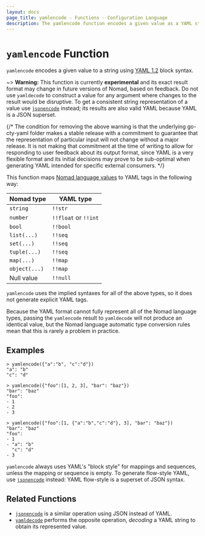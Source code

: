 ```yaml
---
layout: docs
page_title: yamlencode - Functions - Configuration Language
description: The yamlencode function encodes a given value as a YAML string.
---
```


# `yamlencode` Function

`yamlencode` encodes a given value to a string using
[YAML 1.2](https://yaml.org/spec/1.2/spec) block syntax.

~> **Warning:** This function is currently **experimental** and its exact
result format may change in future versions of Nomad, based on feedback.
Do not use `yamldecode` to construct a value for any argument where
changes to the result would be disruptive. To get a consistent string
representation of a value use [`jsonencode`](/docs/job-specification/hcl2/functions/encoding/jsonencode) instead; its
results are also valid YAML because YAML is a JSON superset.

\{/* The condition for removing the above warning is that the underlying
go-cty-yaml folder makes a stable release with a commitment to guarantee
that the representation of particular input will not change without a
major release. It is not making that commitment at the time of writing to
allow for responding to user feedback about its output format, since YAML
is a very flexible format and its initial decisions may prove to be
sub-optimal when generating YAML intended for specific external consumers.
*/}

This function maps
[Nomad language values](/docs/job-specification/hcl2/expressions#types-and-values)
to YAML tags in the following way:

| Nomad type    | YAML type            |
| ------------- | -------------------- |
| `string`      | `!!str`              |
| `number`      | `!!float` or `!!int` |
| `bool`        | `!!bool`             |
| `list(...)`   | `!!seq`              |
| `set(...)`    | `!!seq`              |
| `tuple(...)`  | `!!seq`              |
| `map(...)`    | `!!map`              |
| `object(...)` | `!!map`              |
| Null value    | `!!null`             |

`yamlencode` uses the implied syntaxes for all of the above types, so it does
not generate explicit YAML tags.

Because the YAML format cannot fully represent all of the Nomad language
types, passing the `yamlencode` result to `yamldecode` will not produce an
identical value, but the Nomad language automatic type conversion rules
mean that this is rarely a problem in practice.

## Examples

```shell-session
> yamlencode({"a":"b", "c":"d"})
"a": "b"
"c": "d"

> yamlencode({"foo":[1, 2, 3], "bar": "baz"})
"bar": "baz"
"foo":
- 1
- 2
- 3

> yamlencode({"foo":[1, {"a":"b","c":"d"}, 3], "bar": "baz"})
"bar": "baz"
"foo":
- 1
- "a": "b"
  "c": "d"
- 3
```

`yamlencode` always uses YAML's "block style" for mappings and sequences, unless
the mapping or sequence is empty. To generate flow-style YAML, use
[`jsonencode`](/docs/job-specification/hcl2/functions/encoding/jsonencode) instead: YAML flow-style is a superset
of JSON syntax.

## Related Functions

- [`jsonencode`](/docs/job-specification/hcl2/functions/encoding/jsonencode) is a similar operation using JSON instead
  of YAML.
- [`yamldecode`](/docs/job-specification/hcl2/functions/encoding/yamldecode) performs the opposite operation, _decoding_
  a YAML string to obtain its represented value.
